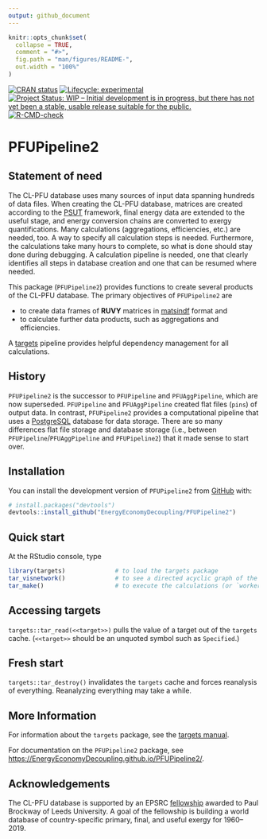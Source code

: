 ```yaml
---
output: github_document
---
```


<!-- *********** -->
<!-- Note: README.md is generated from README.Rmd.   -->
<!-- Be sure to edit README.Rmd and generate the README.md file by Cmd/Ctl-shift-K -->
<!-- *********** -->

```r
knitr::opts_chunk$set(
  collapse = TRUE,
  comment = "#>",
  fig.path = "man/figures/README-",
  out.width = "100%"
)
```

<!-- badges: start -->
[![CRAN status](https://www.r-pkg.org/badges/version/PFUPipeline2)](https://cran.r-project.org/package=PFUPipeline2)
[![Lifecycle: experimental](https://img.shields.io/badge/lifecycle-experimental-orange.svg)](https://lifecycle.r-lib.org/articles/stages.html#experimental)
[![Project Status: WIP – Initial development is in progress, but there has not yet been a stable, usable release suitable for the public.](https://www.repostatus.org/badges/latest/wip.svg)](https://www.repostatus.org/#wip)
<!-- [![DOI](https://zenodo.org/badge/DOI/10.5281/zenodo.5228375.svg)](https://doi.org/10.5281/zenodo.5228375) -->
[![R-CMD-check](https://github.com/EnergyEconomyDecoupling/PFUPipeline2/actions/workflows/R-CMD-check.yaml/badge.svg)](https://github.com/EnergyEconomyDecoupling/PFUPipeline2/actions/workflows/R-CMD-check.yaml)
<!-- badges: end -->

# PFUPipeline2

## Statement of need

The CL-PFU database uses many sources of input data
spanning hundreds of data files. 
When creating the CL-PFU database, 
matrices are created according to the 
[PSUT](https://www.sciencedirect.com/science/article/pii/S0306261918308298?via%3Dihub)
framework, 
final energy data are extended to the useful stage, and 
energy conversion chains are converted to exergy quantifications.
Many calculations (aggregations, efficiencies, etc.)
are needed, too.
A way to specify all calculation steps is needed.
Furthermore, the calculations take many hours to complete, 
so what is done should stay done
during debugging.
A calculation pipeline is needed, 
one that clearly identifies all steps in database creation
and one that can be resumed where needed.

This package (`PFUPipeline2`) provides functions to create
several products of the CL-PFU database.
The primary objectives of `PFUPipeline2` are

* to create data frames
  of **RUVY** matrices in [matsindf](https://MatthewHeun.github.io/matsindf/) format and
* to calculate further data products, such as aggregations and efficiencies.

A [targets](https://docs.ropensci.org/targets/) pipeline
provides helpful dependency management for all calculations.


## History

`PFUPipeline2` is the successor to `PFUPipeline` and `PFUAggPipeline`, 
which are now superseded.
`PFUPipeline` and `PFUAggPipeline` created flat files (`pins`) of output data.
In contrast, 
`PFUPipeline2` provides a computational pipeline that
uses a [PostgreSQL](https://www.postgresql.org) database
for data storage.
There are so many differences flat file storage and database storage
(i.e., between `PFUPipeline`/`PFUAggPipeline` and `PFUPipeline2`)
that it made sense to start over.


## Installation

You can install the development version of `PFUPipeline2` from [GitHub](https://github.com/) with:

``` r
# install.packages("devtools")
devtools::install_github("EnergyEconomyDecoupling/PFUPipeline2")
```

## Quick start

At the RStudio console, type

``` r
library(targets)              # to load the targets package   
tar_visnetwork()              # to see a directed acyclic graph of the calculations that will take place   
tar_make()                    # to execute the calculations (or `workers = 8`, if you have enough cores)
```


## Accessing targets

`targets::tar_read(<<target>>)` pulls the value of a target out of the `targets` cache. 
(`<<target>>` should be an unquoted symbol such as `Specified`.)


## Fresh start

`targets::tar_destroy()` invalidates the `targets` cache and forces reanalysis of everything.
Reanalyzing everything may take a while.


## More Information

For information about the `targets` package, 
see the [targets manual](https://books.ropensci.org/targets/).

For documentation on the `PFUPipeline2` package, 
see <https://EnergyEconomyDecoupling.github.io/PFUPipeline2/>.


## Acknowledgements

The CL-PFU database is supported by an EPSRC
[fellowship](https://environment.leeds.ac.uk/energy-climate-change-mitigation/dir-record/research-projects/1773/epsrc-fellowship-applying-thermodynamic-laws-to-the-energy-gdp-decoupling-problem)
awarded to Paul Brockway of Leeds University.
A goal of the fellowship is building
a world database of country-specific primary, final, and useful exergy 
for 1960--2019.
